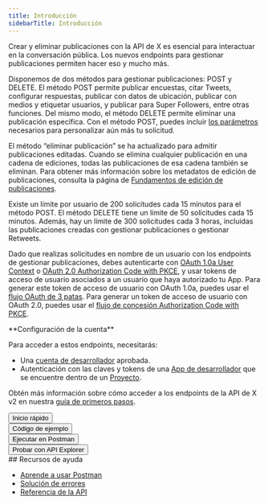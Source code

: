 ```yaml
---
title: Introducción
sidebarTitle: Introducción
---
```



Crear y eliminar publicaciones con la API de X es esencial para interactuar en la conversación pública. Los nuevos endpoints para gestionar publicaciones permiten hacer eso y mucho más.

Disponemos de dos métodos para gestionar publicaciones: POST y DELETE. El método POST permite publicar encuestas, citar Tweets, configurar respuestas, publicar con datos de ubicación, publicar con medios y etiquetar usuarios, y publicar para Super Followers, entre otras funciones. Del mismo modo, el método DELETE permite eliminar una publicación específica. Con el método POST, puedes incluir [los parámetros](/es/x-api/posts/creation-of-a-post) necesarios para personalizar aún más tu solicitud.

El método “eliminar publicación” se ha actualizado para admitir publicaciones editadas. Cuando se elimina cualquier publicación en una cadena de ediciones, todas las publicaciones de esa cadena también se eliminan. Para obtener más información sobre los metadatos de edición de publicaciones, consulta la página de [Fundamentos de edición de publicaciones](/es/x-api/fundamentals/edit-posts).

Existe un límite por usuario de 200 solicitudes cada 15 minutos para el método POST. El método DELETE tiene un límite de 50 solicitudes cada 15 minutos. Además, hay un límite de 300 solicitudes cada 3 horas, incluidas las publicaciones creadas con gestionar publicaciones o gestionar Retweets.

Dado que realizas solicitudes en nombre de un usuario con los endpoints de gestionar publicaciones, debes autenticarte con [OAuth 1.0a User Context](https://en.docs/authentication/oauth-1-0a) o [OAuth 2.0 Authorization Code with PKCE](https://en.docs/authentication/oauth-2-0/authorization-code), y usar tokens de acceso de usuario asociados a un usuario que haya autorizado tu App. Para generar este token de acceso de usuario con OAuth 1.0a, puedes usar el [flujo OAuth de 3 patas](https://en.docs/authentication/oauth-2-0/bearer-tokens). Para generar un token de acceso de usuario con OAuth 2.0, puedes usar el [flujo de concesión Authorization Code with PKCE](https://en.docs/authentication/oauth-2-0/user-access-token).

<Info>
  **Configuración de la cuenta**

  Para acceder a estos endpoints, necesitarás:

  - Una [cuenta de desarrollador](https://en/portal/petition/essential/basic-info) aprobada.
  - Autenticación con las claves y tokens de una [App de desarrollador](/es/resources/fundamentals/developer-apps) que se encuentre dentro de un [Proyecto](/es/resources/fundamentals/projects).

  Obtén más información sobre cómo acceder a los endpoints de la API de X v2 en nuestra [guía de primeros pasos](/es/x-api/getting-started/getting-access).
</Info>

<Button href="/es/x-api/posts/manage-tweets/quickstart">
  Inicio rápido
</Button>

<br />

<Button href="https://github.com/xdevplatform/Twitter-API-v2-sample-code">
  Código de ejemplo
</Button>

<br />

<Button href="https://www.postman.com/xapidevelopers/">
  Ejecutar en Postman
</Button>

<br />

<Button href="https://developer.x.com/apitools/api?endpoint=/2/tweets&method=post">
  Probar con API Explorer
</Button>

<div id="supporting-resources">
  ## Recursos de ayuda
</div>

- [Aprende a usar Postman](/es/tutorials/postman-getting-started)
- [Solución de errores](https://en/support/twitter-api)
- [Referencia de la API](/es/x-api/posts/manage-tweets/introduction)